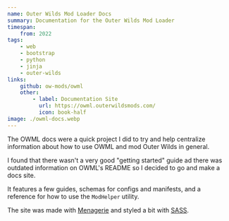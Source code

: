 ```yaml
---
name: Outer Wilds Mod Loader Docs
summary: Documentation for the Outer Wilds Mod Loader
timespan:
    from: 2022
tags:
    - web
    - bootstrap
    - python
    - jinja
    - outer-wilds
links:
    github: ow-mods/owml
    other:
        - label: Documentation Site
          url: https://owml.outerwildsmods.com/
          icon: book-half
image: ./owml-docs.webp
---
```



The OWML docs were a quick project I did to try and help centralize information
about how to use OWML and mod Outer Wilds in general.

I found that there wasn't a very good "getting started" guide ad there was
outdated information on OWML's README so I decided to go and make a docs site.

It features a few guides, schemas for configs and manifests, and
a reference for how to use the `ModHelper` utility.

The site was made with [Menagerie](/projects/menagerie)
and styled a bit with [SASS](https://sass-lang.com/).
